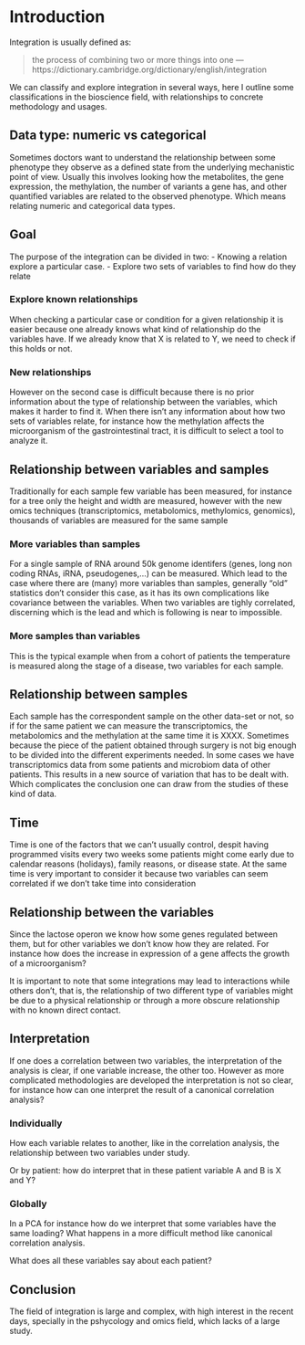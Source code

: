 # Introduction

Integration is usually defined as:

>  the process of combining two or more things into one
>         --- https://dictionary.cambridge.org/dictionary/english/integration

We can classify and explore integration in several ways, here I outline some classifications in the bioscience field, with relationships to concrete methodology and usages.

## Data type: numeric vs categorical

Sometimes doctors want to understand the relationship between some phenotype they observe as a defined state from the underlying mechanistic point of view. Usually this involves looking how the metabolites, the gene expression, the methylation, the number of variants a gene has, and other quantified variables are related to the observed phenotype. Which means relating numeric and categorical data types.

## Goal
The purpose of the integration can be divided in two:
- Knowing a relation explore a particular case.
- Explore two sets of variables to find how do they relate

### Explore known relationships
When checking a particular case or condition for a given relationship it is easier because one already knows what kind of relationship do the variables have. If we already know that X is related to Y, we need to check if this holds or not. 

### New relationships
However on the second case is difficult because there is no prior information about the type of relationship between the variables, which makes it harder to find it. When there isn't any information about how two sets of variables relate, for instance how the methylation affects the microorganism of the gastrointestinal tract, it is difficult to select a tool to analyze it.

## Relationship between variables and samples
Traditionally for each sample few variable has been measured, for instance for a tree only the height and width are measured, however with the new omics techniques (transcriptomics, metabolomics, methylomics, genomics), thousands of variables are measured for the same sample

### More variables than samples
For a single sample of RNA around 50k genome identifers (genes, long non coding RNAs, iRNA, pseudogenes,...) can be measured.  Which lead to the case where there are (many) more variables than samples, generally "old" statistics don't consider this case, as it has its own complications like covariance between the variables. When two variables are tighly correlated, discerning which is the lead and which is following is near to impossible.

### More samples than variables
This is the typical example when from a cohort of patients the temperature is measured along the stage of a disease, two variables for each sample.

## Relationship between samples
Each sample has the correspondent sample on the other data-set or not, so if for the same patient we can measure the transcriptomics, the metabolomics and the methylation at the same time it is XXXX.
Sometimes because the piece of the patient obtained through surgery is not big enough to be divided into the different experiments needed.
In some cases we have transcriptomics data from some patients and microbiom data of other patients. This results in a new source of variation that has to be dealt with. Which complicates the conclusion one can draw from the studies of these kind of data.

## Time
Time is one of the factors that we can't usually control, despit having programmed visits every two weeks some patients might come early due to calendar reasons (holidays), family reasons, or disease state. 
At the same time is very important to consider it because two variables can seem correlated if we don't take time into consideration

## Relationship between the variables
Since the lactose operon we know how some genes regulated between them, but for other variables we don't know how they are related. For instance how does the increase in expression of a gene affects the growth of a microorganism?

It is important to note that some integrations may lead to interactions while others don't, that is, the relationship of two different type of variables might be due to a physical relationship or through a more obscure relationship with no known direct contact. 

## Interpretation
If one does a correlation between two variables, the interpretation of the analysis is clear, if one variable increase, the other too. However as more complicated methodologies are developed the interpretation is not so clear, for instance how can one interpret the result of a canonical correlation analysis?

### Individually
How each variable relates to another, like in the correlation analysis, the relationship between two variables under study.

Or by patient: how do interpret that in these patient variable A and B is X and Y? 

### Globally
In a PCA for instance how do we interpret that some variables have the same loading? What happens in a more difficult method like canonical correlation analysis.

What does all these variables say about each patient?

## Conclusion

The field of integration is large and complex, with high interest in the recent days, specially in the pshycology and omics field, which lacks of a large study. 

